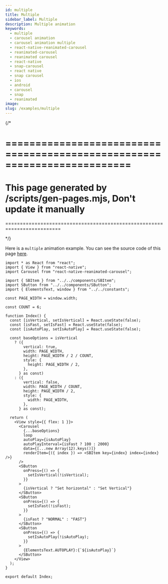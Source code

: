 ```yaml
---
id: multiple
title: Multiple
sidebar_label: Multiple
description: Multiple animation
keywords:
  - multiple
  - carousel animation
  - carousel animation multiple
  - react-native-reanimated-carousel
  - reanimated-carousel
  - reanimated carousel
  - react-native
  - snap-carousel
  - react native
  - snap carousel
  - ios
  - android
  - carousel
  - snap
  - reanimated
image:
slug: /examples/multiple
---
```


{/\*

# =========================================================================

# This page generated by /scripts/gen-pages.mjs, Don't update it manually

=========================================================================

\*/}

Here is a `multiple` animation example. You can see the source code of this page [here](https://github.com/dohooo/react-native-reanimated-carousel/blob/main/apps/app/src/pages/multiple/index.tsx).


<Page page="multiple" />

```tsx copy
import * as React from "react";
import { View } from "react-native";
import Carousel from "react-native-reanimated-carousel";

import { SBItem } from "../../components/SBItem";
import SButton from "../../components/SButton";
import { ElementsText, window } from "../../constants";

const PAGE_WIDTH = window.width;

const COUNT = 6;

function Index() {
  const [isVertical, setIsVertical] = React.useState(false);
  const [isFast, setIsFast] = React.useState(false);
  const [isAutoPlay, setIsAutoPlay] = React.useState(false);

  const baseOptions = isVertical
    ? ({
        vertical: true,
        width: PAGE_WIDTH,
        height: PAGE_WIDTH / 2 / COUNT,
        style: {
          height: PAGE_WIDTH / 2,
        },
      } as const)
    : ({
        vertical: false,
        width: PAGE_WIDTH / COUNT,
        height: PAGE_WIDTH / 2,
        style: {
          width: PAGE_WIDTH,
        },
      } as const);

  return (
    <View style={{ flex: 1 }}>
      <Carousel
        {...baseOptions}
        loop
        autoPlay={isAutoPlay}
        autoPlayInterval={isFast ? 100 : 2000}
        data={[...new Array(12).keys()]}
        renderItem={({ index }) => <SBItem key={index} index={index} />}
      />
      <SButton
        onPress={() => {
          setIsVertical(!isVertical);
        }}
      >
        {isVertical ? "Set horizontal" : "Set Vertical"}
      </SButton>
      <SButton
        onPress={() => {
          setIsFast(!isFast);
        }}
      >
        {isFast ? "NORMAL" : "FAST"}
      </SButton>
      <SButton
        onPress={() => {
          setIsAutoPlay(!isAutoPlay);
        }}
      >
        {ElementsText.AUTOPLAY}:{`${isAutoPlay}`}
      </SButton>
    </View>
  );
}

export default Index;
```
